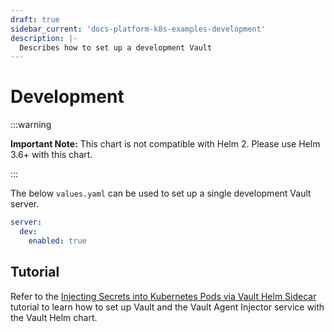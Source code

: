 ```yaml
---
draft: true
sidebar_current: 'docs-platform-k8s-examples-development'
description: |-
  Describes how to set up a development Vault
---
```


# Development

:::warning

**Important Note:** This chart is not compatible with Helm 2. Please use Helm 3.6+ with this chart.

:::

The below `values.yaml` can be used to set up a single development Vault server.

```yaml
server:
  dev:
    enabled: true
```

## Tutorial

Refer to the [Injecting Secrets into Kubernetes Pods via Vault Helm
Sidecar](/tutorials/kubernetes/kubernetes-sidecar) tutorial
to learn how to set up Vault and the Vault Agent Injector service with the Vault Helm chart.
